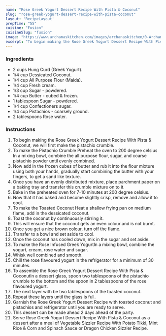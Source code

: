 ---
name: "Rose Greek Yogurt Dessert Recipe With Pista & Coconut"
slug: "rose-greek-yogurt-dessert-recipe-with-pista-coconut"
layout: 'RecipeLayout'
prepTime: "55"
cuisine: "Fusion"
cuisineSlug: "fusion"
image: "https://www.archanaskitchen.com/images/archanaskitchen/0-Archanas-Kitchen-Recipes/2018/Rose_Greek_Yogurt_Dessert_Recipe_With_Pista__Coconut-3_1600.jpg"
excerpt: "To begin making the Rose Greek Yogurt Dessert Recipe With Pista  Coconut, we will first make the pistachio crumble"
---

### Ingredients

- 2 cups Hung Curd (Greek Yogurt).
- 1/4 cup Dessicated Coconut.
- 1/4 cup All Purpose Flour (Maida).
- 1/4 cup Fresh cream.
- 1/3 cup Sugar - powdered.
- 1/4 cup Butter - cubed & frozen.
- 1 tablespoon Sugar - powdered.
- 1/4 cup Confectioners sugar.
- 1/4 cup Pistachios - coarsely ground.
- 2 tablespoons Rose water.

### Instructions

1. To begin making the Rose Greek Yogurt Dessert Recipe With Pista & Coconut, we will first make the pistachio crumble.
1. To make the Pistachio Crumble Preheat the oven to 200 degree celsius In a mixing bowl, combine the all purpose flour, sugar, and coarse pistachio powder until evenly combined.
1. Now add in the frozen cubes of butter and rub it into the flour mixture using both your hands, gradually start combining the butter with your fingers, to get a sand like texture.
1. Once you have an evenly distributed mixture, place parchment paper on a baking tray and transfer this crumble mixture on to it.
1. Bake in the preheated oven for 7-10 minutes at 200 degree celsius.
1. Now that it has baked and become slightly crisp, remove and allow it to cool.
1. To make the Toasted Coconut Heat a shallow frying pan on medium flame, add in the dessicated coconut.
1. Toast the coconut by continuously stirring it.
1. This will ensure that the coconut gets an even colour and is not burnt.
1. Once you get a nice brown colour, turn off the flame.
1. Transfer to a bowl and set aside to cool.
1. Once the coconut has cooled down, mix in the sugar and set aside.
1. To make the Rose Infused Greek YogurtIn a mixing bowl, combine the yogurt, cream, rose water and sugar.
1. Whisk well combined and smooth.
1. Chill the rose flavoured yogurt in the refrigerator  for a minimum of 30 minutes.
1. To assemble the Rose Greek Yogurt Dessert Recipe With Pista & CoconutIn a dessert glass, spoon two tablespoons of the pistachio crumble to the bottom and the spoon in 2 tablespoons of the rose flavoured yogurt.
1. The next layer with be two tablespoons of the toasted coconut.
1. Repeat these layers until the glass is full.
1. Garnish the Rose Greek Yogurt Dessert Recipe with toasted coconut and pistachios and refrigerator until you are ready to serve.
1. This dessert can be made ahead 2 days ahead of the party.
1. Serve Rose Greek Yogurt Dessert Recipe With Pista & Coconut as a dessert after a meal of Vegetable Sizzler Recipe With Potato Tikki, Mint Rice & Corn and Spinach Sauce or Dragon Chicken Sizzler Recipe.
